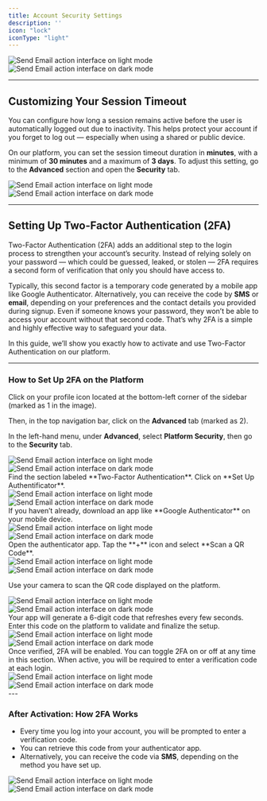 ```yaml
---
title: Account Security Settings
description: ''
icon: "lock"
iconType: "light"
---
```


<div className="block dark:hidden">
  <Frame>
    <div className="p-4">
      <img
        src="/images/light_mode/security_cover.png"
        alt="Send Email action interface on light mode"
        className="rounded-[14px]"
      />
    </div>
  </Frame>
</div>

<div className="hidden dark:block">
  <Frame>
    <div className="p-4">
      <img
        src="/images/dark_mode/security_cover.png"
        alt="Send Email action interface on dark mode"
        className="rounded-[14px]"
      />
    </div>
  </Frame>
</div>

---

## Customizing Your Session Timeout

You can configure how long a session remains active before the user is automatically logged out due to inactivity. This helps protect your account if you forget to log out — especially when using a shared or public device.

On our platform, you can set the session timeout duration in **minutes**, with a minimum of **30 minutes** and a maximum of **3 days**. To adjust this setting, go to the **Advanced** section and open the **Security** tab.

<div className="block dark:hidden">
  <Frame>
    <div className="p-4">
      <img
        src="/images/light_mode/security_timeout.jpg"
        alt="Send Email action interface on light mode"
        className="rounded-[14px]"
      />
    </div>
  </Frame>
</div>

<div className="hidden dark:block">
  <Frame>
    <div className="p-4">
      <img
        src="/images/dark_mode/security_timeout.jpg"
        alt="Send Email action interface on dark mode"
        className="rounded-[14px]"
      />
    </div>
  </Frame>
</div>

---

## Setting Up Two-Factor Authentication (2FA)

Two-Factor Authentication (2FA) adds an additional step to the login process to strengthen your account’s security. Instead of relying solely on your password — which could be guessed, leaked, or stolen — 2FA requires a second form of verification that only you should have access to.

Typically, this second factor is a temporary code generated by a mobile app like Google Authenticator. Alternatively, you can receive the code by **SMS** or **email**, depending on your preferences and the contact details you provided during signup. Even if someone knows your password, they won’t be able to access your account without that second code. That’s why 2FA is a simple and highly effective way to safeguard your data.

In this guide, we’ll show you exactly how to activate and use Two-Factor Authentication on our platform.

---

### How to Set Up 2FA on the Platform

<Steps>

<Step title="Log into your account.">
</Step>

<Step title="Access Settings and Go to Security:">
Click on your profile icon located at the bottom-left corner of the sidebar (marked as 1 in the image).

Then, in the top navigation bar, click on the **Advanced** tab (marked as 2).

In the left-hand menu, under **Advanced**, select **Platform Security**, then go to the **Security** tab.

<div className="block dark:hidden">
  <Frame>
    <div className="p-4">
      <img
        src="/images/light_mode/security_settings.jpg"
        alt="Send Email action interface on light mode"
        className="rounded-[14px]"
      />
    </div>
  </Frame>
</div>

<div className="hidden dark:block">
  <Frame>
    <div className="p-4">
      <img
        src="/images/dark_mode/security_settings.jpg"
        alt="Send Email action interface on dark mode"
        className="rounded-[14px]"
      />
    </div>
  </Frame>
</div>
</Step>


<Step title="Locate the 2FA Box">
Find the section labeled **Two-Factor Authentication**.  
Click on **Set Up Authentificator**.

<div className="block dark:hidden">
  <Frame>
    <div className="p-4">
      <img
        src="/images/light_mode/security_twofa.jpg"
        alt="Send Email action interface on light mode"
        className="rounded-[14px]"
      />
    </div>
  </Frame>
</div>

<div className="hidden dark:block">
  <Frame>
    <div className="p-4">
      <img
        src="/images/dark_mode/security_twofa.jpg"
        alt="Send Email action interface on dark mode"
        className="rounded-[14px]"
      />
    </div>
  </Frame>
</div>
</Step>

<Step title="Install an Authenticator App">
If you haven’t already, download an app like **Google Authenticator** on your mobile device.

<div className="block dark:hidden">
  <Frame>
    <div className="p-4">
      <img
        src="/images/light_mode/security_appstore.jpg"
        alt="Send Email action interface on light mode"
        className="rounded-[14px]"
      />
    </div>
  </Frame>
</div>

<div className="hidden dark:block">
  <Frame>
    <div className="p-4">
      <img
        src="/images/dark_mode/security_appstore.jpg"
        alt="Send Email action interface on dark mode"
        className="rounded-[14px]"
      />
    </div>
  </Frame>
</div>

</Step>

<Step title="Scan the QR Code">
Open the authenticator app.  
Tap the **+** icon and select **Scan a QR Code**. 

<div className="block dark:hidden">
  <Frame>
    <div className="p-4">
      <img
        src="/images/light_mode/security_scanqrcode.jpg"
        alt="Send Email action interface on light mode"
        className="rounded-[14px]"
      />
    </div>
  </Frame>
</div>

<div className="hidden dark:block">
  <Frame>
    <div className="p-4">
      <img
        src="/images/dark_mode/security_scanqrcode.jpg"
        alt="Send Email action interface on dark mode"
        className="rounded-[14px]"
      />
    </div>
  </Frame>
</div>

Use your camera to scan the QR code displayed on the platform.

<div className="block dark:hidden">
  <Frame>
    <div className="p-4">
      <img
        src="/images/light_mode/security_scanqrcode2.jpg"
        alt="Send Email action interface on light mode"
        className="rounded-[14px]"
      />
    </div>
  </Frame>
</div>

<div className="hidden dark:block">
  <Frame>
    <div className="p-4">
      <img
        src="/images/dark_mode/security_scanqrcode2.jpg"
        alt="Send Email action interface on dark mode"
        className="rounded-[14px]"
      />
    </div>
  </Frame>
</div>

</Step>

<Step title="Enter the Verification Code">
Your app will generate a 6-digit code that refreshes every few seconds.  
Enter this code on the platform to validate and finalize the setup.

<div className="block dark:hidden">
  <Frame>
    <div className="p-4">
      <img
        src="/images/light_mode/security_scanqrcode3.jpg"
        alt="Send Email action interface on light mode"
        className="rounded-[14px]"
      />
    </div>
  </Frame>
</div>

<div className="hidden dark:block">
  <Frame>
    <div className="p-4">
      <img
        src="/images/dark_mode/security_scanqrcode3.jpg"
        alt="Send Email action interface on dark mode"
        className="rounded-[14px]"
      />
    </div>
  </Frame>
</div>

</Step>

<Step title="Final Confirmation">
Once verified, 2FA will be enabled.  
You can toggle 2FA on or off at any time in this section. 
When active, you will be required to enter a verification code at each login.

<div className="block dark:hidden">
  <Frame>
    <div className="p-4">
      <img
        src="/images/light_mode/security_update2fa.jpg"
        alt="Send Email action interface on light mode"
        className="rounded-[14px]"
      />
    </div>
  </Frame>
</div>

<div className="hidden dark:block">
  <Frame>
    <div className="p-4">
      <img
        src="/images/dark_mode/security_update2fa.jpg"
        alt="Send Email action interface on dark mode"
        className="rounded-[14px]"
      />
    </div>
  </Frame>
</div>

</Step>

</Steps>
---

### After Activation: How 2FA Works

- Every time you log into your account, you will be prompted to enter a verification code.  
- You can retrieve this code from your authenticator app.  
- Alternatively, you can receive the code via **SMS**, depending on the method you have set up.

<div className="block dark:hidden">
  <Frame>
    <div className="p-4">
      <img
        src="/images/light_mode/security_login.jpg"
        alt="Send Email action interface on light mode"
        className="rounded-[14px]"
      />
    </div>
  </Frame>
</div>

<div className="hidden dark:block">
  <Frame>
    <div className="p-4">
      <img
        src="/images/dark_mode/security_login.jpg"
        alt="Send Email action interface on dark mode"
        className="rounded-[14px]"
      />
    </div>
  </Frame>
</div>

